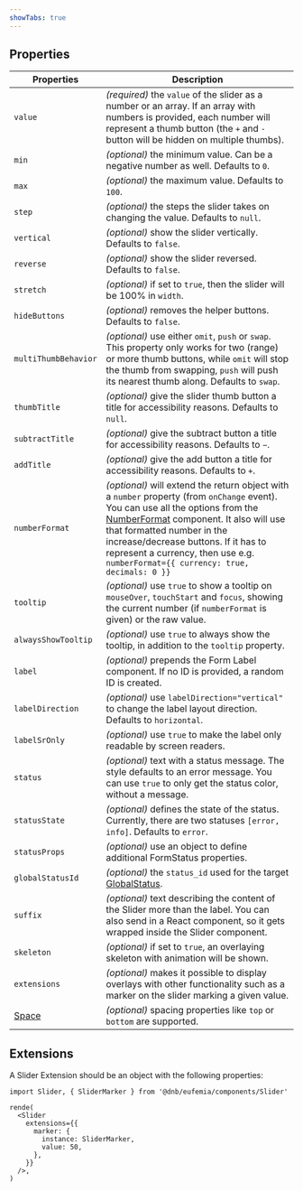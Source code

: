 ```yaml
---
showTabs: true
---
```


## Properties

| Properties                              | Description                                                                                                                                                                                                                                                                                                                                                                        |
| --------------------------------------- | ---------------------------------------------------------------------------------------------------------------------------------------------------------------------------------------------------------------------------------------------------------------------------------------------------------------------------------------------------------------------------------- |
| `value`                                 | _(required)_ the `value` of the slider as a number or an array. If an array with numbers is provided, each number will represent a thumb button (the `+` and `-` button will be hidden on multiple thumbs).                                                                                                                                                                        |
| `min`                                   | _(optional)_ the minimum value. Can be a negative number as well. Defaults to `0`.                                                                                                                                                                                                                                                                                                 |
| `max`                                   | _(optional)_ the maximum value. Defaults to `100`.                                                                                                                                                                                                                                                                                                                                 |
| `step`                                  | _(optional)_ the steps the slider takes on changing the value. Defaults to `null`.                                                                                                                                                                                                                                                                                                 |
| `vertical`                              | _(optional)_ show the slider vertically. Defaults to `false`.                                                                                                                                                                                                                                                                                                                      |
| `reverse`                               | _(optional)_ show the slider reversed. Defaults to `false`.                                                                                                                                                                                                                                                                                                                        |
| `stretch`                               | _(optional)_ if set to `true`, then the slider will be 100% in `width`.                                                                                                                                                                                                                                                                                                            |
| `hideButtons`                           | _(optional)_ removes the helper buttons. Defaults to `false`.                                                                                                                                                                                                                                                                                                                      |
| `multiThumbBehavior`                    | _(optional)_ use either `omit`, `push` or `swap`. This property only works for two (range) or more thumb buttons, while `omit` will stop the thumb from swapping, `push` will push its nearest thumb along. Defaults to `swap`.                                                                                                                                                    |
| `thumbTitle`                            | _(optional)_ give the slider thumb button a title for accessibility reasons. Defaults to `null`.                                                                                                                                                                                                                                                                                   |
| `subtractTitle`                         | _(optional)_ give the subtract button a title for accessibility reasons. Defaults to `−`.                                                                                                                                                                                                                                                                                          |
| `addTitle`                              | _(optional)_ give the add button a title for accessibility reasons. Defaults to `+`.                                                                                                                                                                                                                                                                                               |
| `numberFormat`                          | _(optional)_ will extend the return object with a `number` property (from `onChange` event). You can use all the options from the [NumberFormat](/uilib/components/number-format/properties) component. It also will use that formatted number in the increase/decrease buttons. If it has to represent a currency, then use e.g. `numberFormat={{ currency: true, decimals: 0 }}` |
| `tooltip`                               | _(optional)_ use `true` to show a tooltip on `mouseOver`, `touchStart` and `focus`, showing the current number (if `numberFormat` is given) or the raw value.                                                                                                                                                                                                                      |
| `alwaysShowTooltip`                     | _(optional)_ use `true` to always show the tooltip, in addition to the `tooltip` property.                                                                                                                                                                                                                                                                                         |
| `label`                                 | _(optional)_ prepends the Form Label component. If no ID is provided, a random ID is created.                                                                                                                                                                                                                                                                                      |
| `labelDirection`                        | _(optional)_ use `labelDirection="vertical"` to change the label layout direction. Defaults to `horizontal`.                                                                                                                                                                                                                                                                       |
| `labelSrOnly`                           | _(optional)_ use `true` to make the label only readable by screen readers.                                                                                                                                                                                                                                                                                                         |
| `status`                                | _(optional)_ text with a status message. The style defaults to an error message. You can use `true` to only get the status color, without a message.                                                                                                                                                                                                                               |
| `statusState`                           | _(optional)_ defines the state of the status. Currently, there are two statuses `[error, info]`. Defaults to `error`.                                                                                                                                                                                                                                                              |
| `statusProps`                           | _(optional)_ use an object to define additional FormStatus properties.                                                                                                                                                                                                                                                                                                             |
| `globalStatusId`                        | _(optional)_ the `status_id` used for the target [GlobalStatus](/uilib/components/global-status).                                                                                                                                                                                                                                                                                  |
| `suffix`                                | _(optional)_ text describing the content of the Slider more than the label. You can also send in a React component, so it gets wrapped inside the Slider component.                                                                                                                                                                                                                |
| `skeleton`                              | _(optional)_ if set to `true`, an overlaying skeleton with animation will be shown.                                                                                                                                                                                                                                                                                                |
| `extensions`                            | _(optional)_ makes it possible to display overlays with other functionality such as a marker on the slider marking a given value.                                                                                                                                                                                                                                                  |
| [Space](/uilib/layout/space/properties) | _(optional)_ spacing properties like `top` or `bottom` are supported.                                                                                                                                                                                                                                                                                                              |

## Extensions

A Slider Extension should be an object with the following properties:

```tsx
import Slider, { SliderMarker } from '@dnb/eufemia/components/Slider'

rende(
  <Slider
    extensions={{
      marker: {
        instance: SliderMarker,
        value: 50,
      },
    }}
  />,
)
```
